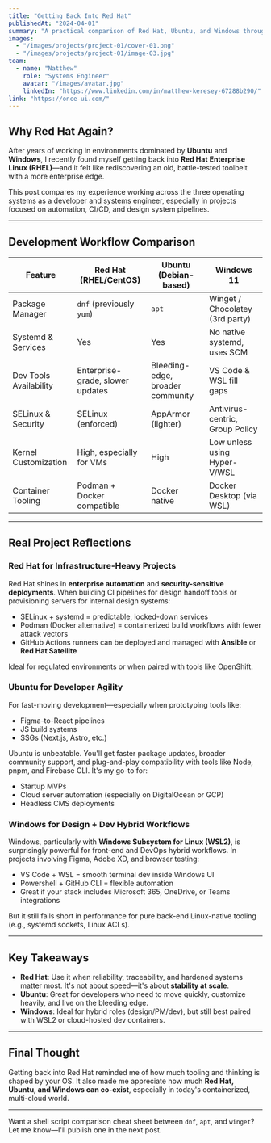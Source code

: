 ---
title: "Getting Back Into Red Hat"
publishedAt: "2024-04-01"
summary: "A practical comparison of Red Hat, Ubuntu, and Windows through the lens of development, automation, and infrastructure."
images:
  - "/images/projects/project-01/cover-01.png"
  - "/images/projects/project-01/image-03.jpg"
team:
  - name: "Natthew"
    role: "Systems Engineer"
    avatar: "/images/avatar.jpg"
    linkedIn: "https://www.linkedin.com/in/matthew-keresey-67288b290/"
link: "https://once-ui.com/"
---

## Why Red Hat Again?

After years of working in environments dominated by **Ubuntu** and **Windows**, I recently found myself getting back into **Red Hat Enterprise Linux (RHEL)**—and it felt like rediscovering an old, battle-tested toolbelt with a more enterprise edge.

This post compares my experience working across the three operating systems as a developer and systems engineer, especially in projects focused on automation, CI/CD, and design system pipelines.

---

##  Development Workflow Comparison

| Feature                         | **Red Hat (RHEL/CentOS)**       | **Ubuntu (Debian-based)**        | **Windows 11**                    |
|----------------------------------|----------------------------------|----------------------------------|-----------------------------------|
| Package Manager                 | `dnf` (previously `yum`)         | `apt`                             | Winget / Chocolatey (3rd party)   |
| Systemd & Services              | Yes                              | Yes                              | No native systemd, uses SCM       |
| Dev Tools Availability          | Enterprise-grade, slower updates | Bleeding-edge, broader community | VS Code & WSL fill gaps           |
| SELinux & Security              | SELinux (enforced)               | AppArmor (lighter)               | Antivirus-centric, Group Policy   |
| Kernel Customization            | High, especially for VMs         | High                              | Low unless using Hyper-V/WSL      |
| Container Tooling               | Podman + Docker compatible       | Docker native                    | Docker Desktop (via WSL)          |

---

##  Real Project Reflections

### Red Hat for Infrastructure-Heavy Projects

Red Hat shines in **enterprise automation** and **security-sensitive deployments**. When building CI pipelines for design handoff tools or provisioning servers for internal design systems:
- SELinux + systemd = predictable, locked-down services
- Podman (Docker alternative) = containerized build workflows with fewer attack vectors
- GitHub Actions runners can be deployed and managed with **Ansible** or **Red Hat Satellite**

Ideal for regulated environments or when paired with tools like OpenShift.

### Ubuntu for Developer Agility

For fast-moving development—especially when prototyping tools like:
- Figma-to-React pipelines
- JS build systems
- SSGs (Next.js, Astro, etc.)

Ubuntu is unbeatable. You'll get faster package updates, broader community support, and plug-and-play compatibility with tools like Node, pnpm, and Firebase CLI. It's my go-to for:
- Startup MVPs
- Cloud server automation (especially on DigitalOcean or GCP)
- Headless CMS deployments

### Windows for Design + Dev Hybrid Workflows

Windows, particularly with **Windows Subsystem for Linux (WSL2)**, is surprisingly powerful for front-end and DevOps hybrid workflows. In projects involving Figma, Adobe XD, and browser testing:
- VS Code + WSL = smooth terminal dev inside Windows UI
- Powershell + GitHub CLI = flexible automation
- Great if your stack includes Microsoft 365, OneDrive, or Teams integrations

But it still falls short in performance for pure back-end Linux-native tooling (e.g., systemd sockets, Linux ACLs).

---

##  Key Takeaways

- **Red Hat**: Use it when reliability, traceability, and hardened systems matter most. It's not about speed—it's about **stability at scale**.
- **Ubuntu**: Great for developers who need to move quickly, customize heavily, and live on the bleeding edge.
- **Windows**: Ideal for hybrid roles (design/PM/dev), but still best paired with WSL2 or cloud-hosted dev containers.

---

## Final Thought

Getting back into Red Hat reminded me of how much tooling and thinking is shaped by your OS. It also made me appreciate how much **Red Hat, Ubuntu, and Windows can co-exist**, especially in today's containerized, multi-cloud world.

---

Want a shell script comparison cheat sheet between `dnf`, `apt`, and `winget`? Let me know—I'll publish one in the next post.
